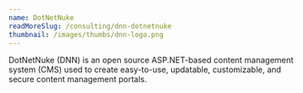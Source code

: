 ```yaml
---
name: DotNetNuke
readMoreSlug: /consulting/dnn-dotnetnuke
thumbnail: /images/thumbs/dnn-logo.png
---
```


DotNetNuke (DNN) is an open source ASP.NET-based content management system (CMS) used to create easy-to-use, updatable, customizable, and secure content management portals.
